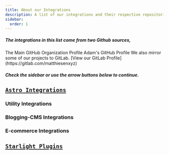 ```yaml
---
title: About our Integrations
description: A list of our integrations and their respective repositories
sidebar:
  order: 1
---
```


##### The integrations in this list come from two Github sources,

<Card title="Matthiesen XYZ" icon="github">
   The Main GitHub Organization Profile
</Card>
<Card title="Adam Matthiesen" icon="github">
   Adam's GitHub Profile
</Card>
<Card title="Mirrored to GitLab" icon="gitlab">
   We also mirror some of our projects to GitLab. [View our GitLab Profile](https://gitlab.com/matthiesenxyz)
</Card>

##### Check the sidebar or use the arrow buttons below to continue.

## [`Astro Integrations`](https://astro.build)

### Utility Integrations

   <Card>
      <MXYZIntegration title="@matthiesenxyz/astro-gists" githubIntegrationURL='https://github.com/MatthiesenXYZ/astro-gists/tree/main/package'/>
      <LinkCard 
         title="Astro-Gists" 
         description="A Integration for embedding GitHub's Gists in Astro using Octokit.js"
         href="/astro-integrations/matthiesenxyz/astro-gists"
      />
   </Card>

### Blogging-CMS Integrations

  
   <Card>
      <MXYZIntegration title="@matthiesenxyz/astro-ghostcms" githubIntegrationURL='https://github.com/MatthiesenXYZ/astro-ghostcms/tree/main/packages/astro-ghostcms/'/>
      <LinkCard 
         title="Astro-GhostCMS"
         description="Easily migrate your Ghost Site to Astro, an Astro Integration that turns your Ghost server into a Headless CMS"
         href="/astro-integrations/matthiesenxyz/astro-ghostcms"
      />
   </Card>

### E-commerce Integrations

   <Card>
      <AdamIntegration title="@adammatthiesen/astro-snipcart" githubIntegrationURL='https://github.com/Adammatthiesen/astro-snipcart/' />
      <LinkCard 
         title="Astro-Snipcart"
         description="A integration for Snipcart and Astro"
         href="/astro-integrations/adammatthiesen/astro-snipcart"
      />
   </Card>

   <Card>
      <AdamIntegration title="@adammatthiesen/astro-commercejs" githubIntegrationURL='https://github.com/Adammatthiesen/astro-commercejs/' />
      <LinkCard 
         title="Astro-CommerceJS"
         description="A integration for CommerceJS and Astro"
         href="/astro-integrations/adammatthiesen/astro-commercejs"
      />
   </Card>
   
## [`Starlight Plugins`](https://starlight.astro.build)

   <Card>
      <MXYZIntegration title="@matthiesenxyz/starlight-ghostcms" githubIntegrationURL='https://github.com/MatthiesenXYZ/astro-ghostcms/tree/main/packages/starlight-ghostcms/'/>
      <LinkCard 
         title="Starlight-GhostCMS" 
         description="A Starlight plugin to integration your GhostCMS content into Starlight"
         href="/astro-integrations/matthiesenxyz/starlight-ghostcms"
      />
   </Card>
